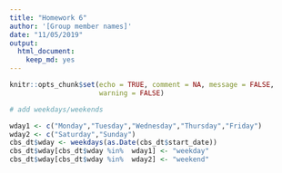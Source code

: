 ```yaml
---
title: "Homework 6"
author: '[Group member names]'
date: "11/05/2019"
output: 
  html_document:
    keep_md: yes
---
```


```r
knitr::opts_chunk$set(echo = TRUE, comment = NA, message = FALSE,
                      warning = FALSE)
```

```r
# add weekdays/weekends

wday1 <- c("Monday","Tuesday","Wednesday","Thursday","Friday")
wday2 <- c("Saturday","Sunday")
cbs_dt$wday <- weekdays(as.Date(cbs_dt$start_date))
cbs_dt$wday[cbs_dt$wday %in%  wday1] <- "weekday"
cbs_dt$wday[cbs_dt$wday %in%  wday2] <- "weekend"

```

